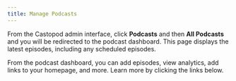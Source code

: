 ```yaml
---
title: Manage Podcasts
---
```



From the Castopod admin interface, click **Podcasts** and then **All Podcasts**
and you will be redirected to the podcast dashboard. This page displays the
latest episodes, including any scheduled episodes.

From the podcast dashboard, you can add episodes, view analytics, add links to
your homepage, and more. Learn more by clicking the links below.

<CardGrid>
  <LinkCard title="Podcast dashboard" href="dashboard" />
  <LinkCard title="Episodes" href="episodes" />
  <LinkCard title="Analytics" href="analytics" />
  <LinkCard title="Broadcast" href="broadcast" />
  <LinkCard title="Contributors" href="contributors" />
</CardGrid>
